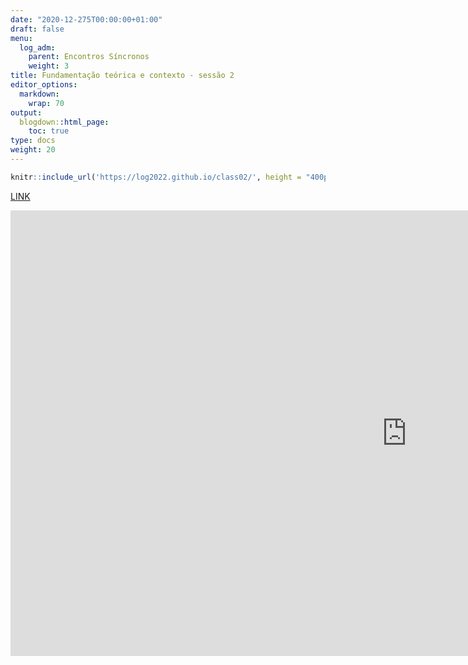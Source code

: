 ```yaml
---
date: "2020-12-275T00:00:00+01:00"
draft: false
menu:
  log_adm:
    parent: Encontros Síncronos
    weight: 3
title: Fundamentação teórica e contexto - sessão 2
editor_options: 
  markdown: 
    wrap: 70
output: 
  blogdown::html_page:
    toc: true
type: docs
weight: 20
---
```


```r
knitr::include_url('https://log2022.github.io/class02/', height = "400px")
```

[LINK](https://log2022.github.io/class02/)

<iframe width="1268" height="713" src="https://www.youtube.com/embed/rl-GPDv6bc0" title="YouTube video player" frameborder="0" allow="accelerometer; autoplay; clipboard-write; encrypted-media; gyroscope; picture-in-picture" allowfullscreen></iframe>
